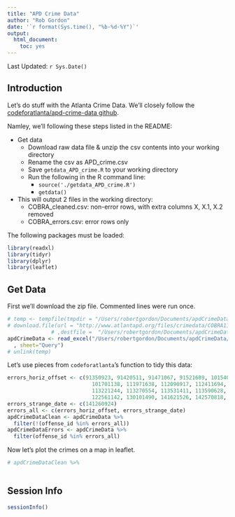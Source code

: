 ```yaml
---
title: "APD Crime Data"
author: "Rob Gordon"
date: '`r format(Sys.time(), "%b-%d-%Y")`'
output: 
  html_document: 
    toc: yes
---
```


Last Updated: `r Sys.Date()`

## Introduction

Let's do stuff with the Atlanta Crime Data. We'll closely follow the [codeforatlanta/apd-crime-data github](https://github.com/codeforatlanta/apd-crime-data).

Namley, we'll following these steps listed in the README:

- Get data
    - Download raw data file & unzip the csv contents into your working directory
    - Rename the csv as APD_crime.csv
    - Save `getdata_APD_crime.R` to your working directory
    - Run the following in the R command line:
        - `source('./getdata_APD_crime.R')`
        - `getdata()`
- This will output 2 files in the working directory:
    - COBRA_cleaned.csv: non-error rows, with extra columns X, X.1, X.2 removed
    - COBRA_errors.csv: error rows only
    
The following packages must be loaded:

```r
library(readxl)
library(tidyr)
library(dplyr)
library(leaflet)
```
    
## Get Data

First we'll download the zip file. Commented lines were run once.

```r
# temp <- tempfile(tmpdir = "/Users/robertgordon/Documents/apdCrimeData/apdFirstProj/apdCrime1/")
# download.file(url = "http://www.atlantapd.org/files/crimedata/COBRA110416.zip"
              # ,destfile =  "/Users/robertgordon/Documents/apdCrimeData/apdFirstProj/apdCrime1/COBRA110416.zip")
apdCrimeData <- read_excel("/Users/robertgordon/Documents/apdCrimeData/apdFirstProj/apdCrime1/COBRA110416.xlsx"
  , sheet="Query")
# unlink(temp)
```

Let's use pieces from `codeforatlanta`'s function to tidy this data:

```r
errors_horiz_offset <- c(91350923, 91420511, 91471067, 91521689, 101540909, 
                           101701138, 111971638, 112090917, 112411694, 113130827, 
                           113221244, 113270554, 113531411, 113590628, 120230979, 
                           122561142, 130101490, 141621526, 142570818, 151362710)
errors_strange_date <- c(141260924)
errors_all <- c(errors_horiz_offset, errors_strange_date)
apdCrimeDataClean <- apdCrimeData %>% 
  filter(!(offense_id %in% errors_all)) 
apdCrimeDataErrors <- apdCrimeData %>% 
  filter(offense_id %in% errors_all) 
```

Now let's plot the crimes on a map in leaflet.

```r
# apdCrimeDataClean %>% 
  
```


## Session Info

```r
sessionInfo()
```
